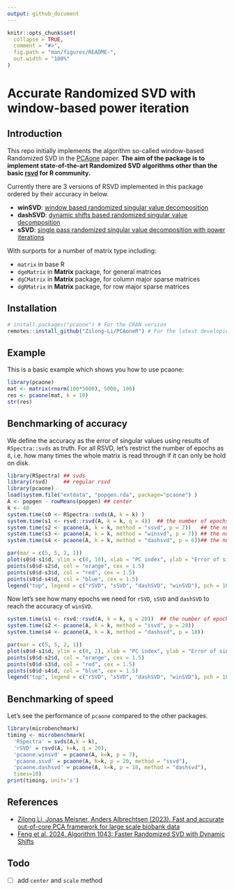 ```yaml
---
output: github_document
---
```


<!-- README.md is generated from README.Rmd. Please edit that file -->

```r
knitr::opts_chunk$set(
  collapse = TRUE,
  comment = "#>",
  fig.path = "man/figures/README-",
  out.width = "100%"
)
```

# Accurate Randomized SVD with window-based power iteration

## Introduction

This repo initially implements the algorithm so-called window-based Randomized SVD in the [PCAone](https://github.com/Zilong-Li/PCAone) paper. **The aim of the package is to implement state-of-the-art Randomized SVD algorithms other than the basic [rsvd](https://github.com/erichson/rSVD) for R community.**

Currently there are 3 versions of RSVD implemented in this package ordered by their accuracy in below.

- **winSVD**: [window based randomized singular value decomposition](https://genome.cshlp.org/content/33/9/1599)
- **dashSVD**: [dynamic shifts based randomized singular value decomposition](https://dl.acm.org/doi/10.1145/3660629)
- **sSVD**: [single pass randomized singular value decomposition with power iterations](https://genome.cshlp.org/content/33/9/1599)

With surports for a number of matrix type including:

- `matrix` in base R
- `dgeMatrix` in **Matrix** package, for general matrices
- `dgCMatrix` in **Matrix** package, for column major sparse matrices
- `dgRMatrix` in **Matrix** package, for row major sparse matrices

<!-- badges: start -->
<!-- badges: end -->


## Installation

``` r
# install.packages("pcaone") # For the CRAN version
remotes::install_github("Zilong-Li/PCAoneR") # For the latest developing version
```

## Example

This is a basic example which shows you how to use pcaone:

```r
library(pcaone)
mat <- matrix(rnorm(100*5000), 5000, 100)
res <- pcaone(mat, k = 10)
str(res)
```

## Benchmarking of accuracy

We define the accuracy as the error of singular values using results of `RSpectra::svds` as truth. For all RSVD, let's restrict the number of epochs as `8`, i.e. how many times the whole matrix is read through if it can only be hold on disk. 

```r
library(RSpectra) ## svds
library(rsvd)     ## regular rsvd
library(pcaone)
load(system.file("extdata", "popgen.rda", package="pcaone") )
A <- popgen - rowMeans(popgen) ## center
k <- 40
system.time(s0 <- RSpectra::svds(A, k = k) )
system.time(s1 <- rsvd::rsvd(A, k = k, q = 4))  ## the number of epochs is two times of power iters, 4*2=8
system.time(s2 <- pcaone(A, k = k, method = "ssvd", p = 7))   ## the number of epochs is 1 + p
system.time(s3 <- pcaone(A, k = k, method = "winsvd", p = 7)) ## the number of epochs is 1 + p
system.time(s4 <- pcaone(A, k = k, method = "dashsvd", p = 6))## the number of epochs is 2 + p

par(mar = c(5, 5, 2, 1))
plot(s0$d-s1$d, ylim = c(0, 10), xlab = "PC index", ylab = "Error of singular values", cex = 1.5, cex.lab = 2)
points(s0$d-s2$d, col = "orange", cex = 1.5)
points(s0$d-s3$d, col = "red", cex = 1.5)
points(s0$d-s4$d, col = "blue", cex = 1.5)
legend("top", legend = c("rSVD", "sSVD", "dashSVD", "winSVD"), pch = 16,col = c("black", "orange", "blue", "red"), horiz = T, cex = 1.2, bty = "n" )
```

Now let's see how many epochs we need for `rSVD`, `sSVD` and `dashSVD`  to reach the accuracy of `winSVD`.

```r
system.time(s1 <- rsvd::rsvd(A, k = k, q = 20))  ## the number of epochs is 4*20=40
system.time(s2 <- pcaone(A, k = k, method = "ssvd", p = 20))
system.time(s4 <- pcaone(A, k = k, method = "dashsvd", p = 18))

par(mar = c(5, 5, 2, 1))
plot(s0$d-s1$d, ylim = c(0, 2), xlab = "PC index", ylab = "Error of singular values", cex = 1.5, cex.lab = 2)
points(s0$d-s2$d, col = "orange", cex = 1.5)
points(s0$d-s3$d, col = "red", cex = 1.5)
points(s0$d-s4$d, col = "blue", cex = 1.5)
legend("top", legend = c("rSVD", "sSVD", "dashSVD", "winSVD"), pch = 16,col = c("black", "orange", "blue", "red"), horiz = T, cex = 1.2, bty = "n" )
```


## Benchmarking of speed

Let's see the performance of ```pcaone``` compared to the other packages. 

``` r
library(microbenchmark)
timing <- microbenchmark(
  'RSpectra' = svds(A,k = k),
  'rSVD' = rsvd(A, k=k, q = 20),
  'pcaone.winsvd' = pcaone(A, k=k, p = 7),
  'pcaone.ssvd' = pcaone(A, k=k, p = 20, method = "ssvd"),
  'pcaone.dashsvd' = pcaone(A, k=k, p = 18, method = "dashsvd"),
  times=10)
print(timing, unit='s')
```

## References

* [Zilong Li, Jonas Meisner, Anders Albrechtsen (2023). Fast and accurate out-of-core PCA framework for large scale biobank data](https://genome.cshlp.org/content/33/9/1599)
* [Feng et al. 2024. Algorithm 1043: Faster Randomized SVD with Dynamic Shifts](https://dl.acm.org/doi/10.1145/3660629)

## Todo

- [ ] add ```center``` and ```scale``` method
